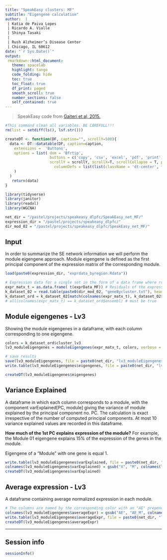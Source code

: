 ```yaml
---
title: "SpeakEasy clusters: MF"
subtitle: "Eigengene calculation"
author:  |
 | Katia de Paiva Lopes 
 | Ricardo A. Vialle
 | Shinya Tasaki
 |
 | Rush Alzheimer’s Disease Center
 | Chicago, IL 60612
date: "`r Sys.Date()`"
output: 
 rmarkdown::html_document:
   theme: spacelab
   highlight: tango
   code_folding: hide
   toc: true
   toc_float: true
   df_print: paged
   smooth_scroll: true
   number_sections: false
   self_contained: true  
---
```


> SpeakEasy code from [Gaiteri et al, 2015.](https://www.nature.com/articles/srep16361)

```r
#This command clean all variables. BE CAREFULL!!! 
rm(list = setdiff(ls(), lsf.str()))
```

```r
createDT <- function(DF, caption="", scrollY=500){
  data <- DT::datatable(DF, caption=caption,
    extensions =  'Buttons',
    options = list( dom = 'Bfrtip', 
                    buttons = c('copy', 'csv', 'excel', 'pdf', 'print'), 
                    scrollY = scrollY, scrollX=T, scrollCollapse = T, paging = F,  
                      columnDefs = list(list(className = 'dt-center', targets = "_all"))
    )
  ) 
   return(data)
}
```

```r
library(tidyverse)
library(janitor)
library(readxl)
library(WGCNA)

net_dir = "/pastel/projects/speakeasy_dlpfc/SpeakEasy_net_MF/"
expression_dir = "/pastel/projects/speakeasy_dlpfc/"
dir_mod_02 = "/pastel/projects/speakeasy_dlpfc/SpeakEasy_net_MF/"
```

## Input 
In order to summarize the SE network information we will perform the module eigengene approach. Module eigengene is defined as the first principal component of the expression matrix of the corresponding module.

```r
load(paste0(expression_dir, "exprdata_byregion.Rdata")) 

# Expression data for a single set in the form of a data frame where rows are samples and columns are genes (probes):
expr_matx_t = as.data.frame( t(exprData_MF)) # Residuals of the expression
k_dataset_02 = read.table(paste0(dir_mod_02, "geneBycluster.txt"), header = T, stringsAsFactors = F) # clusters from SpeakEasy
k_dataset_ord = k_dataset_02[match(colnames(expr_matx_t), k_dataset_02$ensembl), ] #order the matrices 
# all(colnames(expr_matx_t) == k_dataset_ord$ensembl) # must be true 

```

## Module eigengenes - Lv3

Showing the module eigengenes in a dataframe, with each column corresponding to one eigengene. 
```r
colors = k_dataset_ord$cluster_lv3
lv3_moduleEigengenes = moduleEigengenes(expr_matx_t, colors, verbose = 0)

# save results
save(lv3_moduleEigengenes, file = paste0(net_dir, "lv3_moduleEigengenes.Rdata"))
write.table(lv3_moduleEigengenes$eigengenes, file = paste0(net_dir, "lv3_moduleEigengenes.txt"), sep = "\t", quote = F, row.names = T)

createDT(lv3_moduleEigengenes$eigengenes)
```

## Variance Explained

A dataframe in which each column corresponds to a module, with the component varExplained[PC, module] giving the variance of module explained by the principal component no. PC. The calculation is exact irrespective of the number of computed principal components. At most 10 variance explained values are recorded in this dataframe.

**How much of the 1st PC explains expression of the module?** For example, the Module 01 eigengene explains 15% of the expression of the genes in the module. 

Eigengene of a "Module" with one gene is equal 1. 

```r
write.table(lv3_moduleEigengenes$varExplained, file = paste0(net_dir, "lv3_variancer_exp.txt"), sep = "\t", quote = F, row.names = T)
colnames(lv3_moduleEigengenes$varExplained) = gsub("X", "M", colnames(lv3_moduleEigengenes$varExplained))
createDT(lv3_moduleEigengenes$varExplained)
```

## Average expression - Lv3
A dataframe containing average normalized expression in each module. 
```r
# The columns are named by the corresponding color with an "AE" prepended, e.g., AEturquoise etc.
colnames(lv3_moduleEigengenes$averageExpr) = gsub("AE", "AE_M", colnames(lv3_moduleEigengenes$averageExpr))
write.table(lv3_moduleEigengenes$averageExpr, file = paste0(net_dir, "lv3_averageExpr.txt"), sep = "\t", quote = F, row.names = T)
createDT(lv3_moduleEigengenes$averageExpr)
```

---

## Session info

```r
sessionInfo()
```
